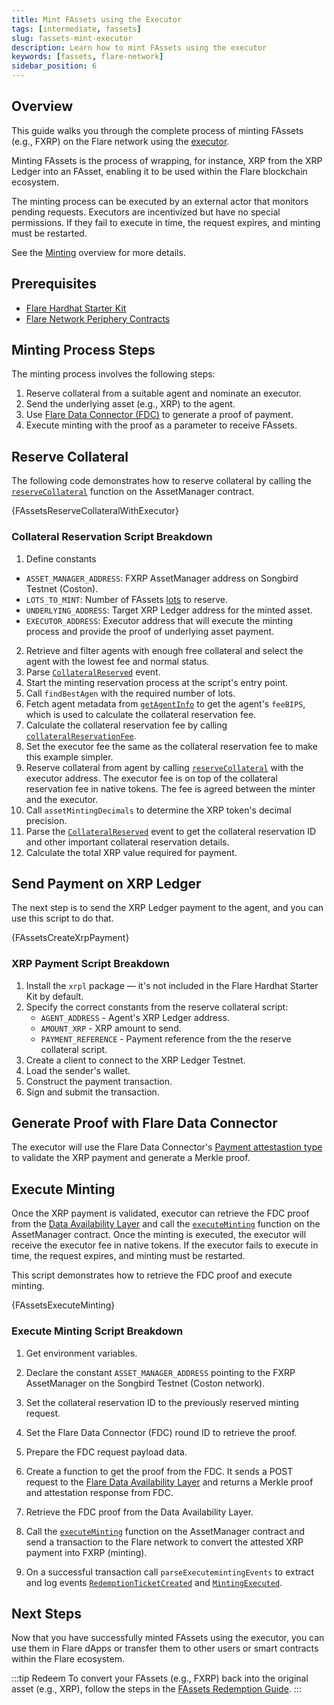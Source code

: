```yaml
---
title: Mint FAssets using the Executor
tags: [intermediate, fassets]
slug: fassets-mint-executor
description: Learn how to mint FAssets using the executor
keywords: [fassets, flare-network]
sidebar_position: 6
---
```



## Overview

This guide walks you through the complete process of minting FAssets (e.g., FXRP) on the Flare network using the [executor](/fassets/minting#executor-role).

Minting FAssets is the process of wrapping, for instance, XRP from the XRP Ledger into an FAsset, enabling it to be used within the Flare blockchain ecosystem.

The minting process can be executed by an external actor that monitors pending requests.
Executors are incentivized but have no special permissions.
If they fail to execute in time, the request expires, and minting must be restarted.

See the [Minting](/fassets/minting) overview for more details.

## Prerequisites

- [Flare Hardhat Starter Kit](/network/guides/hardhat-foundry-starter-kit)
- [Flare Network Periphery Contracts](https://www.npmjs.com/package/@flarenetwork/flare-periphery-contracts)

## Minting Process Steps

The minting process involves the following steps:

1. Reserve collateral from a suitable agent and nominate an executor.
2. Send the underlying asset (e.g., XRP) to the agent.
3. Use [Flare Data Connector (FDC)](/fdc/overview) to generate a proof of payment.
4. Execute minting with the proof as a parameter to receive FAssets.

## Reserve Collateral

The following code demonstrates how to reserve collateral by calling the [`reserveCollateral`](/fassets/reference/IAssetManager#reservecollateral) function on the AssetManager contract.

<CodeBlock language="typescript" title="scripts/fassets/reserveCollateral.ts">
  {FAssetsReserveCollateralWithExecutor}
</CodeBlock>

### Collateral Reservation Script Breakdown

1. Define constants

- `ASSET_MANAGER_ADDRESS`: FXRP AssetManager address on Songbird Testnet (Coston).
- `LOTS_TO_MINT`: Number of FAssets [lots](/fassets/minting#lots) to reserve.
- `UNDERLYING_ADDRESS`: Target XRP Ledger address for the minted asset.
- `EXECUTOR_ADDRESS`: Executor address that will execute the minting process and provide the proof of underlying asset payment.

2. Retrieve and filter agents with enough free collateral and select the agent with the lowest fee and normal status.
3. Parse [`CollateralReserved`](/fassets/reference/IAssetManagerEvents#collateralreserved) event.
4. Start the minting reservation process at the script's entry point.
5. Call `findBestAgen` with the required number of lots.
6. Fetch agent metadata from [`getAgentInfo`](/fassets/reference/IAssetManager#getagentinfo) to get the agent's `feeBIPS`, which is used to calculate the collateral reservation fee.
7. Calculate the collateral reservation fee by calling [`collateralReservationFee`](/fassets/reference/IAssetManager#collateralreservationfee).
8. Set the executor fee the same as the collateral reservation fee to make this example simpler.
9. Reserve collateral from agent by calling [`reserveCollateral`](/fassets/reference/IAssetManager#reservecollateral) with the executor address.
   The executor fee is on top of the collateral reservation fee in native tokens.
   The fee is agreed between the minter and the executor.
10. Call `assetMintingDecimals` to determine the XRP token's decimal precision.
11. Parse the [`CollateralReserved`](/fassets/reference/IAssetManagerEvents#collateralreserved) event to get the collateral reservation ID and other important collateral reservation details.
12. Calculate the total XRP value required for payment.

## Send Payment on XRP Ledger

The next step is to send the XRP Ledger payment to the agent, and you can use this script to do that.

<CodeBlock language="typescript" title="scripts/fassets/xrpPayment.ts">
  {FAssetsCreateXrpPayment}
</CodeBlock>

### XRP Payment Script Breakdown

1. Install the `xrpl` package — it's not included in the Flare Hardhat Starter Kit by default.
2. Specify the correct constants from the reserve collateral script:
   - `AGENT_ADDRESS` - Agent's XRP Ledger address.
   - `AMOUNT_XRP` - XRP amount to send.
   - `PAYMENT_REFERENCE` - Payment reference from the the reserve collateral script.
3. Create a client to connect to the XRP Ledger Testnet.
4. Load the sender's wallet.
5. Construct the payment transaction.
6. Sign and submit the transaction.

## Generate Proof with Flare Data Connector

The executor will use the Flare Data Connector's [Payment attestastion type](/fdc/guides/hardhat/payment) to validate the XRP payment and generate a Merkle proof.

## Execute Minting

Once the XRP payment is validated, executor can retrieve the FDC proof from the [Data Availability Layer](/fdc/overview#data-availability-layer) and call the [`executeMinting`](/fassets/reference/IAssetManager#executeminting) function on the AssetManager contract.
Once the minting is executed, the executor will receive the executor fee in native tokens.
If the executor fails to execute in time, the request expires, and minting must be restarted.

This script demonstrates how to retrieve the FDC proof and execute minting.

<CodeBlock language="typescript" title="scripts/fassets/executeMinting.ts">
  {FAssetsExecuteMinting}
</CodeBlock>

### Execute Minting Script Breakdown

1. Get environment variables.
2. Declare the constant `ASSET_MANAGER_ADDRESS` pointing to the FXRP AssetManager on the Songbird Testnet (Coston network).

3. Set the collateral reservation ID to the previously reserved minting request.
4. Set the Flare Data Connector (FDC) round ID to retrieve the proof.
5. Prepare the FDC request payload data.
6. Create a function to get the proof from the FDC.
   It sends a POST request to the [Flare Data Availability Layer](/fdc/overview#data-availability-layer) and returns a Merkle proof and attestation response from FDC.
7. Retrieve the FDC proof from the Data Availability Layer.
8. Call the [`executeMinting`](/fassets/reference/IAssetManager#executeminting) function on the AssetManager contract and send a transaction to the Flare network to convert the attested XRP payment into FXRP (minting).
9. On a successful transaction call `parseExecutemintingEvents` to extract and log events [`RedemptionTicketCreated`](/fassets/reference/IAssetManagerEvents#redemptionticketcreated) and [`MintingExecuted`](/fassets/reference/IAssetManagerEvents#mintingexecuted).

## Next Steps

Now that you have successfully minted FAssets using the executor, you can use them in Flare dApps or transfer them to other users or smart contracts within the Flare ecosystem.

:::tip Redeem
To convert your FAssets (e.g., FXRP) back into the original asset (e.g., XRP), follow the steps in the [FAssets Redemption Guide](/fassets/developer-guides/fassets-redeem).
:::
